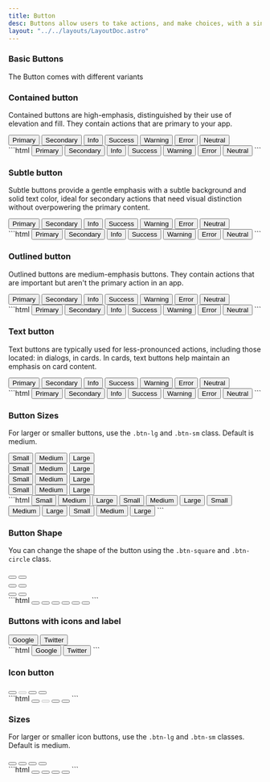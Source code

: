 ```yaml
---
title: Button
desc: Buttons allow users to take actions, and make choices, with a single tap.
layout: "../../layouts/LayoutDoc.astro"
---
```



### Basic Buttons

The Button comes with different variants

### Contained button

Contained buttons are high-emphasis, distinguished by their use of elevation and fill. They contain actions that are primary to your app.

<Example>
  <div slot="preview" class='not-prose space-x-2'>
    <button class='btn-primary'>Primary</button>
    <button class='btn-secondary'>Secondary</button>
    <button class='btn-info'>Info</button>
    <button class='btn-success'>Success</button>
    <button class='btn-warning'>Warning</button>
    <button class='btn-error'>Error</button>
    <button class='btn-neutral'>Neutral</button>
  </div>

  <div slot="code">
  ```html
  <button class='btn-primary'>Primary</button>
  <button class='btn-secondary'>Secondary</button>
  <button class='btn-info'>Info</button>
  <button class='btn-success'>Success</button>
  <button class='btn-warning'>Warning</button>
  <button class='btn-error'>Error</button>
  <button class='btn-neutral'>Neutral</button>
  ```
  </div>
</Example>

### Subtle button

Subtle buttons provide a gentle emphasis with a subtle background and solid text color, ideal for secondary actions that need visual distinction without overpowering the primary content.

<Example>
  <div slot="preview" class='not-prose space-x-2'>
    <button class='btn-primary-subtle'>Primary</button>
    <button class='btn-secondary-subtle'>Secondary</button>
    <button class='btn-info-subtle'>Info</button>
    <button class='btn-success-subtle'>Success</button>
    <button class='btn-warning-subtle'>Warning</button>
    <button class='btn-error-subtle'>Error</button>
    <button class='btn-neutral-subtle'>Neutral</button>
  </div>

  <div slot="code">
  ```html
  <button class='btn-primary-subtle'>Primary</button>
  <button class='btn-secondary-subtle'>Secondary</button>
  <button class='btn-info-subtle'>Info</button>
  <button class='btn-success-subtle'>Success</button>
  <button class='btn-warning-subtle'>Warning</button>
  <button class='btn-error-subtle'>Error</button>
  <button class='btn-neutral-subtle'>Neutral</button>
  ```
  </div>
</Example>

### Outlined button

Outlined buttons are medium-emphasis buttons. They contain actions that are important but aren't the primary action in an app.

<Example>
  <div slot="preview" class='not-prose space-x-2'>
    <button class='btn-primary-outline'>Primary</button>
    <button class='btn-secondary-outline'>Secondary</button>
    <button class='btn-info-outline'>Info</button>
    <button class='btn-success-outline'>Success</button>
    <button class='btn-warning-outline'>Warning</button>
    <button class='btn-error-outline'>Error</button>
    <button class='btn-neutral-outline'>Neutral</button>
  </div>

  <div slot="code">
  ```html
  <button class='btn-primary-outline'>Primary</button>
  <button class='btn-secondary-outline'>Secondary</button>
  <button class='btn-info-outline'>Info</button>
  <button class='btn-success-outline'>Success</button>
  <button class='btn-warning-outline'>Warning</button>
  <button class='btn-error-outline'>Error</button>
  <button class='btn-neutral-outline'>Neutral</button>
  ```
  </div>
</Example>

### Text button

Text buttons are typically used for less-pronounced actions, including those located: in dialogs, in cards. In cards, text buttons help maintain an emphasis on card content.

<Example>
  <div slot="preview" class='not-prose space-x-2'>
    <button class='btn-primary-text'>Primary</button>
    <button class='btn-secondary-text'>Secondary</button>
    <button class='btn-info-text'>Info</button>
    <button class='btn-success-text'>Success</button>
    <button class='btn-warning-text'>Warning</button>
    <button class='btn-error-text'>Error</button>
    <button class='btn-neutral-text'>Neutral</button>
  </div>

  <div slot="code">
  ```html
  <button class='btn-primary-text'>Primary</button>
  <button class='btn-secondary-text'>Secondary</button>
  <button class='btn-info-text'>Info</button>
  <button class='btn-success-text'>Success</button>
  <button class='btn-warning-text'>Warning</button>
  <button class='btn-error-text'>Error</button>
  <button class='btn-neutral-text'>Neutral</button>
  ```
  </div>
</Example>

### Button Sizes

For larger or smaller buttons, use the <code>.btn-lg</code> and <code>.btn-sm</code> class. Default is medium.

<Example>
  <div slot="preview" class='not-prose space-y-3'>
    <div class='space-x-2'>
      <button class='btn-primary btn-sm'>Small</button>
      <button class='btn-primary'>Medium</button>
      <button class='btn-primary btn-lg'>Large</button>
    </div>
    <div class='space-x-2'>
      <button class='btn-primary-subtle btn-sm'>Small</button>
      <button class='btn-primary-subtle'>Medium</button>
      <button class='btn-primary-subtle btn-lg'>Large</button>
    </div>
    <div class='space-x-2'>
      <button class='btn-primary-outline btn-sm'>Small</button>
      <button class='btn-primary-outline'>Medium</button>
      <button class='btn-primary-outline btn-lg'>Large</button>
    </div>
    <div class='space-x-2'>
      <button class='btn-primary-text btn-sm'>Small</button>
      <button class='btn-primary-text'>Medium</button>
      <button class='btn-primary-text btn-lg'>Large</button>
    </div>
  </div>

  <div slot="code">
  ```html
  <button class='btn-primary btn-sm'>Small</button>
  <button class='btn-primary'>Medium</button>
  <button class='btn-primary btn-lg'>Large</button>
  <button class="btn-primary-subtle btn-sm">Small</button>
  <button class="btn-primary-subtle">Medium</button>
  <button class="btn-primary-subtle btn-lg">Large</button>
  <button class='btn-primary-outline btn-sm'>Small</button>
  <button class='btn-primary-outline'>Medium</button>
  <button class='btn-primary-outline btn-lg'>Large</button>
  <button class='btn-primary-text btn-sm'>Small</button>
  <button class='btn-primary-text'>Medium</button>
  <button class='btn-primary-text btn-lg'>Large</button>
  ```
  </div>
</Example>

### Button Shape

You can change the shape of the button using the <code>.btn-square</code> and <code>.btn-circle</code> class.

<Example>
  <div slot="preview" class='not-prose space-y-3'>
    <div class='space-x-2'>
      <button class='btn-primary btn-square btn-lg'>
        <span class='icon-[material-symbols--add-circle-outline-rounded] text-lg'></span>
      </button>
      <button class='btn-secondary btn-circle btn-lg'>
        <span class='icon-[material-symbols--add-circle-outline-rounded] text-lg'></span>
      </button>
    </div>
    <div class='space-x-2'>
      <button class='btn-primary btn-square'>
        <span class='icon-[material-symbols--add-circle-outline-rounded] text-lg'></span>
      </button>
      <button class='btn-secondary btn-circle'>
        <span class='icon-[material-symbols--add-circle-outline-rounded] text-lg'></span>
      </button>
    </div>
    <div class='space-x-2'>
      <button class='btn-primary btn-square btn-sm'>
        <span class='icon-[material-symbols--add-circle-outline-rounded]'></span>
      </button>
      <button class='btn-secondary btn-circle btn-sm'>
        <span class='icon-[material-symbols--add-circle-outline-rounded]'></span>
      </button>
    </div>
  </div>

  <div slot="code">
  ```html
  <button class='btn-primary btn-square btn-lg'>
    <span class='icon-[material-symbols--add-circle-outline-rounded] text-lg'></span>
  </button>
  <button class='btn-secondary btn-circle btn-lg'>
    <span class='icon-[material-symbols--add-circle-outline-rounded] text-lg'></span>
  </button>
  <button class='btn-primary btn-square'>
    <span class='icon-[material-symbols--add-circle-outline-rounded] text-lg'></span>
  </button>
  <button class='btn-secondary btn-circle'>
    <span class='icon-[material-symbols--add-circle-outline-rounded] text-lg'></span>
  </button>
  <button class='btn-primary btn-square btn-sm'>
    <span class='icon-[material-symbols--add-circle-outline-rounded]'></span>
  </button>
  <button class='btn-secondary btn-circle btn-sm'>
    <span class='icon-[material-symbols--add-circle-outline-rounded]'></span>
  </button>
  ```
  </div>
</Example>

### Buttons with icons and label

<Example>
  <div slot="preview" class='not-prose space-x-2'>
    <button class='btn-error'>
      <span class='icon-[mingcute--google-fill]'></span>
      Google
    </button>
    <button class='btn-info'>
      Twitter
      <span class='icon-[mingcute--twitter-fill]'></span>
    </button>
  </div>

  <div slot="code">
  ```html
  <button class='btn-error'>
    <span class='icon-[mingcute--google-fill]'></span>
    Google
  </button>
  <button class='btn-info'>
    Twitter
    <span class='icon-[mingcute--twitter-fill]'></span>
  </button>
  ```
  </div>
</Example>

### Icon button

<Example>
  <div slot="preview" class='not-prose space-x-2'>
    <button class='btn-icon'>
      <span class='icon-[line-md--heart] text-xl'></span>
    </button>
    <button class='btn-icon' disabled>
      <span class='icon-[line-md--heart] text-xl'></span>
    </button>
    <button class='btn-icon-primary'>
      <span class='icon-[tabler--thumb-up] text-xl'></span>
    </button>
    <button class='btn-icon-error'>
      <span class='icon-[line-md--heart] text-xl'></span>
    </button>
  </div>

  <div slot="code">
  ```html
  <button class='btn-icon'>
    <span class='icon-[line-md--heart] text-xl'></span>
  </button>
  <button class='btn-icon' disabled>
    <span class='icon-[line-md--heart] text-xl'></span>
  </button>
  <button class='btn-icon-primary'>
    <span class='icon-[tabler--thumb-up] text-xl'></span>
  </button>
  <button class='btn-icon-error'>
    <span class='icon-[line-md--heart] text-xl'></span>
  </button>
  ```
  </div>
</Example>

### Sizes

For larger or smaller icon buttons, use the <code>.btn-lg</code> and <code>.btn-sm</code> classes. Default is medium.

<Example>
  <div slot="preview" class='not-prose flex gap-2 items-center'>
    <button class='btn-icon btn-sm'>
      <span class='icon-[material-symbols--delete-outline-rounded]'></span>
    </button>
    <button class='btn-icon btn-sm'>
      <span class='icon-[material-symbols--delete-outline-rounded] text-lg'></span>
    </button>
    <button class='btn-icon btn-lg'>
      <span class='icon-[material-symbols--delete-outline-rounded] text-xl'></span>
    </button>
    <button class='btn-icon btn-lg'>
      <span class='icon-[material-symbols--delete-outline-rounded] text-2xl'></span>
    </button>
  </div>

  <div slot="code">
  ```html
  <button class='btn-icon btn-sm'>
    <span class='icon-[material-symbols--delete-outline-rounded]'></span>
  </button>
  <button class='btn-icon btn-sm'>
    <span class='icon-[material-symbols--delete-outline-rounded] text-lg'></span>
  </button>
  <button class='btn-icon btn-lg'>
    <span class='icon-[material-symbols--delete-outline-rounded] text-xl'></span>
  </button>
  <button class='btn-icon btn-lg'>
    <span class='icon-[material-symbols--delete-outline-rounded] text-2xl'></span>
  </button>
  ```
  </div>
</Example>
